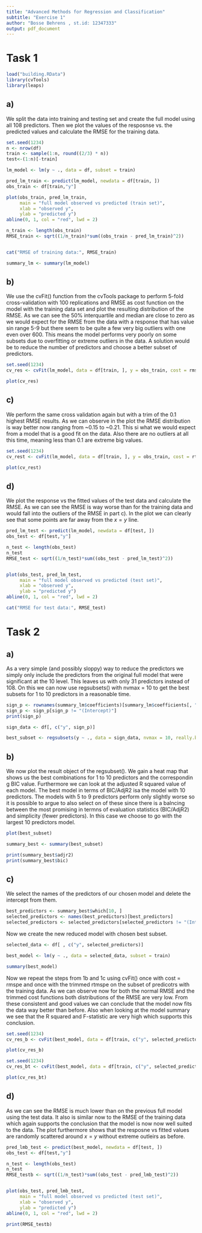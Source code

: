 ```yaml
---
title: "Advanced Methods for Regression and Classification"
subtitle: "Exercise 1"
author: "Bosse Behrens , st.id: 12347333"
output: pdf_document
---
```

# Task 1
```r
load("building.RData")
library(cvTools)
library(leaps)
```

## a)

We split the data into training and testing set and create the full model using all 108 predictors. Then we plot the values of the resposnse vs. the predicted values and calculate the RMSE for the training data.
```r
set.seed(1234)
n <- nrow(df)
train <- sample(1:n, round((2/3) * n))
test<-(1:n)[-train]

lm_model <- lm(y ~ ., data = df, subset = train)

pred_lm_train <- predict(lm_model, newdata = df[train, ])
obs_train <- df[train,"y"]

plot(obs_train, pred_lm_train,
     main = "full model observed vs predicted (train set)", 
     xlab = "observed y", 
     ylab = "predicted y")
abline(0, 1, col = "red", lwd = 2)

n_train <- length(obs_train)
RMSE_train <- sqrt((1/n_train)*sum((obs_train - pred_lm_train)^2))


cat("RMSE of training data:", RMSE_train)

summary_lm <- summary(lm_model)
```

## b)

We use the cvFit() function from the cvTools package to perform 5-fold cross-validation with 100 replications and RMSE as cost function on the model with the training data set and plot the resulting distribution of the RMSE. As we can see the 50% interquartile and median are close to zero as we would expect for the RMSE from the data with a response that has value sin range 5-9 but there seem to be quite a few very big outliers with one even over 600. This means the model performs very poorly on some subsets due to overfitting or extreme outliers in the data. A solution would be to reduce the number of predictors and choose a better subset of predictors.
```r
set.seed(1234)
cv_res <- cvFit(lm_model, data = df[train, ], y = obs_train, cost = rmspe, K = 5, R = 100)

plot(cv_res)
```

## c)

We perform the same cross validation again but with a trim of the 0.1 highest RMSE results. As we can observe in the plot the RMSE distribution is way better now ranging from ~0.15 to ~0.21. This si what we would expect from a model that is a good fit on the data. Also there are no outliers at all this time, meaning less than 0.1 are extreme big values.
```r
set.seed(1234)
cv_rest <- cvFit(lm_model, data = df[train, ], y = obs_train, cost = rtmspe, K = 5, R = 100)

plot(cv_rest)
```

## d)

We plot the response vs the fitted values of the test data and calculate the RMSE. As we can see the RMSE is way worse than for the training data and would fall into the outliers of the RMSE in part c). In the plot we can clearly see that some points are far away from the $x=y$ line.
```r
pred_lm_test <- predict(lm_model, newdata = df[test, ])
obs_test <- df[test,"y"]

n_test <- length(obs_test)
n_test
RMSE_test <- sqrt((1/n_test)*sum((obs_test - pred_lm_test)^2))


plot(obs_test, pred_lm_test,
     main = "full model observed vs predicted (test set)", 
     xlab = "observed y", 
     ylab = "predicted y")
abline(0, 1, col = "red", lwd = 2)

cat("RMSE for test data:", RMSE_test)
```

# Task 2

## a)

As a very simple (and possibly sloppy) way to reduce the predictors we simply only include the predictors from the original full model that were significant at the $10%$ level. This leaves us with only 31 predictors instead of 108. On this we can now use regsubsets() with nvmax = 10 to get the best subsets for 1 to 10  predictors in a reasonable time.
```r
sign_p <- rownames(summary_lm$coefficients)[summary_lm$coefficients[, "Pr(>|t|)"] < 0.1]
sign_p <- sign_p[sign_p != "(Intercept)"]
print(sign_p)

sign_data <- df[, c("y", sign_p)]

best_subset <- regsubsets(y ~ ., data = sign_data, nvmax = 10, really.big = TRUE)
```

## b)

We now plot the result object of the regsubset(). We gain a heat map that shows us the best combinations for 1 to 10 predictors and the correspondin g BIC value. Furthermore we can look at the adjusted R squared value of each model. The best model in terms of BIC/AdjR2 isa the model with 10 predictors. The models with 5 to 9 predictors perform only slightly worse so it is possible to argue to also select on of these since there is a balncing between the most promising in termns of evaluation statistics (BIC/AdjR2) and simplicity (fewer predictors). In this case we choose to go with the largest 10 predictors model.
```r
plot(best_subset)

summary_best <- summary(best_subset)

print(summary_best$adjr2)
print(summary_best$bic)
```

## c)

We select the names of the predictors of our chosen model and delete the intercept from them.
```r
best_predictors <- summary_best$which[10, ]
selected_predictors <- names(best_predictors)[best_predictors]
selected_predictors <- selected_predictors[selected_predictors != "(Intercept)"]
```
Now we create the new reduced model with chosen best subset.
```r
selected_data <- df[ , c("y", selected_predictors)]

best_model <- lm(y ~ ., data = selected_data, subset = train)

summary(best_model)
```
Now we repeat the steps from 1b and 1c using cvFit() once with cost = rmspe and once with the trimmed rtmspe on the subset of predicotrs with the training data. As we can observe now for both the normal RMSE and the trimmed cost functions both distributions of the RMSE are very low. From these consistent and good values we can conclude that the model now fits the data way better than before. Also when looking at the model summary we see that the R squared and F-statistic are very high which supports this conclusion.
```r
set.seed(1234)
cv_res_b <- cvFit(best_model, data = df[train, c("y", selected_predictors)], y = obs_train, cost = rmspe, K = 5, R = 100)

plot(cv_res_b)
```

```r
set.seed(1234)
cv_res_bt <- cvFit(best_model, data = df[train, c("y", selected_predictors)], y = obs_train, cost = rtmspe, K = 5, R = 100)

plot(cv_res_bt)
```

## d)

As we can see the RMSE is much lower than on the previous full model using the test data. It also is similar now to the RMSE of the training data which again supports the conclusion that the model is now now well suited to the data. The plot furthermore shows that the resposne vs fitted values are randomly scattered around $x=y$ without extreme outleirs as before.
```r
pred_lmb_test <- predict(best_model, newdata = df[test, ])
obs_test <- df[test,"y"]

n_test <- length(obs_test)
n_test
RMSE_testb <- sqrt((1/n_test)*sum((obs_test - pred_lmb_test)^2))


plot(obs_test, pred_lmb_test,
     main = "full model observed vs predicted (test set)", 
     xlab = "observed y", 
     ylab = "predicted y")
abline(0, 1, col = "red", lwd = 2)

print(RMSE_testb)
```

